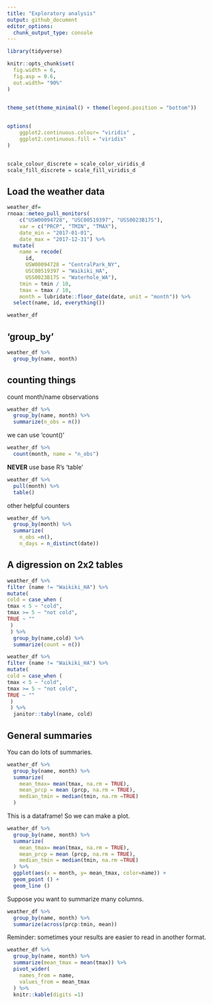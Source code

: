 ```yaml
---
title: "Exploratory analysis"
output: github_document
editor_options: 
  chunk_output_type: console
---
```


```r
library(tidyverse)

knitr::opts_chunk$set(
  fig.width = 6,
  fig.asp = 0.6,
  out.width= "90%"
)


theme_set(theme_minimal() + theme(legend.position = "bottom"))
          

options(
    ggplot2.continuous.colour= "viridis" ,
    ggplot2.continuous.fill = "viridis"
)        


scale_colour_discrete = scale_color_viridis_d
scale_fill_discrete = scale_fill_viridis_d
```

## Load the weather data

```r
weather_df= 
rnoaa::meteo_pull_monitors(
    c("USW00094728", "USC00519397", "USS0023B17S"),
    var = c("PRCP", "TMIN", "TMAX"), 
    date_min = "2017-01-01",
    date_max = "2017-12-31") %>%
  mutate(
    name = recode(
      id, 
      USW00094728 = "CentralPark_NY", 
      USC00519397 = "Waikiki_HA",
      USS0023B17S = "Waterhole_WA"),
    tmin = tmin / 10,
    tmax = tmax / 10,
    month = lubridate::floor_date(date, unit = "month")) %>% 
  select(name, id, everything())

weather_df
```

## 'group_by'

```r
weather_df %>% 
  group_by(name, month)
```

## counting things

count month/name observations

```r
weather_df %>% 
  group_by(name, month) %>% 
  summarize(n_obs = n())
```

we can use 'count()'

```r
weather_df %>% 
  count(month, name = "n_obs")
```

**NEVER** use base R's 'table' 

```r
weather_df %>% 
  pull(month) %>% 
  table()
```

other helpful counters
```r
weather_df %>% 
  group_by(month) %>% 
  summarize(
    n_obs =n(),
    n_days = n_distinct(date))
```

## A digression on 2x2 tables
```r
weather_df %>% 
filter (name != "Waikiki_HA") %>% 
mutate(
cold = case_when (
tmax < 5 ~ "cold",
tmax >= 5 ~ "not cold",
TRUE ~ ""
 )
 ) %>% 
  group_by(name,cold) %>% 
  summarize(count = n()) 
```

```r
weather_df %>% 
filter (name != "Waikiki_HA") %>% 
mutate(
cold = case_when (
tmax < 5 ~ "cold",
tmax >= 5 ~ "not cold",
TRUE ~ ""
 )
 ) %>% 
  janitor::tabyl(name, cold)
```

## General summaries

You can do lots of summaries.

```r
weather_df %>% 
  group_by(name, month) %>% 
  summarize(
    mean_tmax= mean(tmax, na.rm = TRUE),
    mean_prcp = mean (prcp, na.rm = TRUE),
    median_tmin = median(tmin, na.rm =TRUE)
  )
```

This is a dataframe! So we can make a plot.

```r
weather_df %>% 
  group_by(name, month) %>% 
  summarize(
    mean_tmax= mean(tmax, na.rm = TRUE),
    mean_prcp = mean (prcp, na.rm = TRUE),
    median_tmin = median(tmin, na.rm =TRUE)
  ) %>% 
  ggplot(aes(x = month, y= mean_tmax, color=name)) +
  geom_point () +
  geom_line ()
```

Suppose you want to summarize many columns.

```r
weather_df %>% 
  group_by(name, month) %>% 
  summarize(across(prcp:tmin, mean))
```

Reminder: sometimes your results are easier to read in another format.

```r
weather_df %>% 
  group_by(name, month) %>% 
  summarize(mean_tmax = mean(tmax)) %>% 
  pivot_wider(
    names_from = name,
    values_from = mean_tmax
  ) %>% 
  knitr::kable(digits =1)
```


